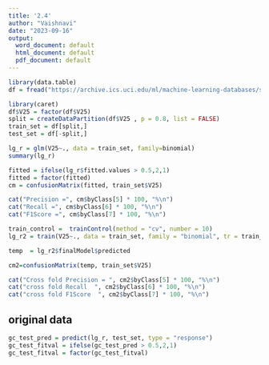 ---
title: '2.4'
author: "Vaishnavi"
date: "2023-09-16"
output:
  word_document: default
  html_document: default
  pdf_document: default
---


```{r}
library(data.table)
df = fread("https://archive.ics.uci.edu/ml/machine-learning-databases/statlog/german/german.data-numeric")
```


```{r}
library(caret)
df$V25 = factor(df$V25)
split = createDataPartition(df$V25 , p = 0.8, list = FALSE)
train_set = df[split,]
test_set = df[-split,]

lg_r = glm(V25~., data = train_set, family=binomial)
summary(lg_r)
```


```{r}
fitted = ifelse(lg_r$fitted.values > 0.5,2,1)
fitted = factor(fitted)
cm = confusionMatrix(fitted, train_set$V25)

cat("Precision =", cm$byClass[5] * 100, "%\n")
cat("Recall =", cm$byClass[6] * 100, "%\n")
cat("F1Score =", cm$byClass[7] * 100, "%\n")
```



```{r}
train_control =  trainControl(method = "cv", number = 10)
lg_r2 = train(V25~., data = train_set, family = "binomial", tr = train_control)

temp  = lg_r2$finalModel$predicted

cm2=confusionMatrix(temp, train_set$V25)

```


```{r}
cat("Cross fold Precision = ", cm2$byClass[5] * 100, "%\n")
cat("cross fold Recall  ", cm2$byClass[6] * 100, "%\n")
cat("cross fold F1Score  ", cm2$byClass[7] * 100, "%\n")
```



## original data

```{r}
gc_test_pred = predict(lg_r, test_set, type = "response")
gc_test_fitval = ifelse(gc_test_pred > 0.5,2,1)
gc_test_fitval = factor(gc_test_fitval)
```




